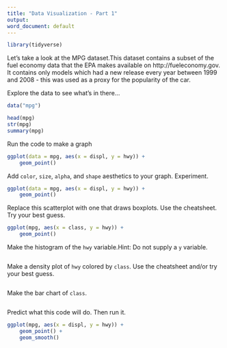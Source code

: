 ```yaml
---
title: "Data Visualization - Part 1"
output:
word_document: default
---
```


```r
library(tidyverse)
```

Let's take a look at the MPG dataset.This dataset contains a subset of the 
fuel economy data that the EPA makes available on http://fueleconomy.gov. It 
contains only models which had a new release every year between 1999 and 2008 - 
this was used as a proxy for the popularity of the car.

Explore the data to see what's in there...

```r
data("mpg")

head(mpg)
str(mpg)
summary(mpg)
```

Run the code to make a graph

```r
ggplot(data = mpg, aes(x = displ, y = hwy)) +
    geom_point()
```

Add `color`, `size`, `alpha`, and `shape` aesthetics to your graph. Experiment.

```r
ggplot(data = mpg, aes(x = displ, y = hwy)) +
    geom_point()
```

Replace this scatterplot with one that draws boxplots. Use the cheatsheet. 
Try your best guess.

```r
ggplot(mpg, aes(x = class, y = hwy)) + 
    geom_point()
```

Make the histogram of the `hwy` variable.Hint: Do not supply a `y` variable.

```r

```

Make a density plot of `hwy` colored by `class`. Use the cheatsheet and/or try 
your best guess.

```r

```

Make the bar chart of `class`.

```r

```

Predict what this code will do. Then run it.

```r
ggplot(mpg, aes(x = displ, y = hwy)) + 
    geom_point() +
    geom_smooth()
```



